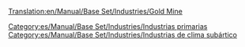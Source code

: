 [[Translation:en/Manual/Base Set/Industries/Gold Mine]]

{{es/Manual/Base Set/Industries/Industrias| nombre=Mina de oro
| imagen=en/Manual/Base Set/Industries/Goldmine.png
| climas=[[es/Manual/Clima|Subártico]]
| acepta=Nada
| produce=[[es/Manual/Base Set/Cargos/Oro|Oro]]
| notas=No existe en otros [[es/Manual/Clima|climas]]
}}


[[Category:es/Manual/Base Set/Industries/Industrias primarias]]
[[Category:es/Manual/Base Set/Industries/Industrias de clima subártico]]